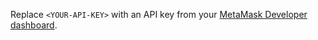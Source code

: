 Replace `<YOUR-API-KEY>` with an API key from your [MetaMask Developer dashboard](https://infura.io/dashboard).

